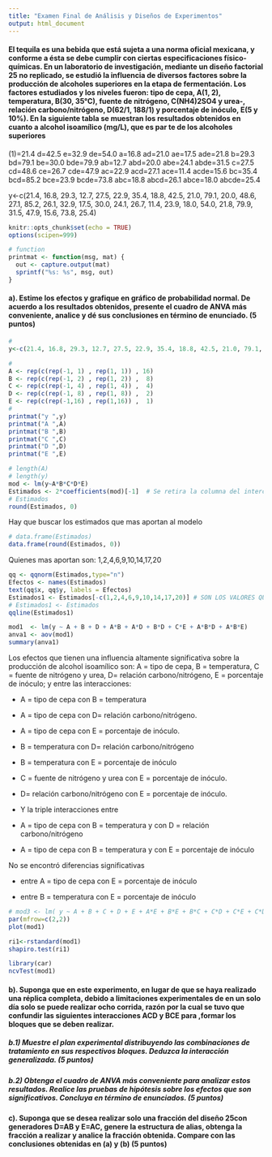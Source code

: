 ```yaml
---
title: "Examen Final de Análisis y Diseños de Experimentos"
output: html_document
---
```


#### El tequila es una bebida que está sujeta a una norma oficial mexicana, y conforme a ésta se debe cumplir con ciertas especificaciones físico-químicas. En un laboratorio de investigación, mediante un diseño factorial 25 no replicado, se estudió la influencia de diversos factores sobre la producción de alcoholes superiores en la etapa de fermentación. Los factores estudiados y los niveles fueron: tipo de cepa, A(1, 2), temperatura, B(30, 35°C), fuente de nitrógeno, C(NH4)2SO4 y urea-, relación carbono/nitrógeno, D(62/1, 188/1) y porcentaje de inóculo, E(5 y 10%). En la siguiente tabla se muestran los resultados obtenidos en cuanto a alcohol isoamílico (mg/L), que es par te de los alcoholes superiores

  (1)=21.4     d=42.5     e=32.9     de=54.0
    a=16.8    ad=21.0    ae=17.5    ade=21.8
    b=29.3    bd=79.1    be=30.0    bde=79.9
   ab=12.7   abd=20.0   abe=24.1   abde=31.5
    c=27.5    cd=48.6    ce=26.7    cde=47.9
   ac=22.9   acd=27.1   ace=11.4   acde=15.6
   bc=35.4   bcd=85.2   bce=23.9   bcde=73.8
  abc=18.8  abcd=26.1  abce=18.0  abcde=25.4

y<-c(21.4, 16.8, 29.3, 12.7, 27.5, 22.9, 35.4, 18.8, 42.5, 21.0, 79.1, 20.0, 48.6, 27.1, 85.2, 26.1, 32.9, 17.5, 30.0, 24.1, 26.7, 11.4, 23.9, 18.0, 54.0, 21.8, 79.9, 31.5, 47.9, 15.6, 73.8, 25.4)

```r
knitr::opts_chunk$set(echo = TRUE)
options(scipen=999)

# function
printmat <- function(msg, mat) {
  out <- capture.output(mat)
  sprintf("%s: %s", msg, out)
}
```

#### a). Estime los efectos y grafique en gráfico de probabilidad normal. De acuerdo a los resultados obtenidos, presente el cuadro de ANVA más conveniente, analice y dé sus conclusiones en término de enunciado. (5 puntos)
```r
#
y<-c(21.4, 16.8, 29.3, 12.7, 27.5, 22.9, 35.4, 18.8, 42.5, 21.0, 79.1, 20.0, 48.6, 27.1, 85.2, 26.1, 32.9, 17.5, 30.0, 24.1, 26.7, 11.4, 23.9, 18.0, 54.0, 21.8, 79.9, 31.5, 47.9, 15.6, 73.8, 25.4)

#
A <- rep(c(rep(-1, 1) , rep(1, 1)) , 16)
B <- rep(c(rep(-1, 2) , rep(1, 2)) ,  8)
C <- rep(c(rep(-1, 4) , rep(1, 4)) ,  4)
D <- rep(c(rep(-1, 8) , rep(1, 8)) ,  2)
E <- rep(c(rep(-1,16) , rep(1,16)) ,  1)
#
printmat("y ",y)
printmat("A ",A)
printmat("B ",B)
printmat("C ",C)
printmat("D ",D)
printmat("E ",E)
```
```r
# length(A)
# length(y)
mod <- lm(y~A*B*C*D*E)
Estimados <- 2*coefficients(mod)[-1]  # Se retira la columna del intercepto
# Estimados
round(Estimados, 0)
```

Hay que buscar los estimados que mas aportan al modelo
```r
# data.frame(Estimados)
data.frame(round(Estimados, 0))
```
Quienes mas aportan son: 1,2,4,6,9,10,14,17,20

```r
qq <- qqnorm(Estimados,type="n")
Efectos <- names(Estimados)
text(qq$x, qq$y, labels = Efectos)
Estimados1 <- Estimados[-c(1,2,4,6,9,10,14,17,20)] # SON LOS VALORES QUE MAS APORTAN AL MODELO
# Estimados1 <- Estimados
qqline(Estimados1)
```
```r
mod1  <- lm(y ~ A + B + D + A*B + A*D + B*D + C*E + A*B*D + A*B*E)
anva1 <- aov(mod1)
summary(anva1)
```


Los efectos que tienen una influencia altamente significativa sobre la producción de alcohol isoamílico  son: A = tipo de cepa, B = temperatura, C = fuente de nitrógeno y urea, D= relación carbono/nitrógeno,  E = porcentaje de inóculo; y entre las interacciones:

- A = tipo de cepa  con B = temperatura

- A = tipo de cepa  con D= relación carbono/nitrógeno.

- A = tipo de cepa con E = porcentaje de inóculo.

- B = temperatura con D= relación carbono/nitrógeno

- B = temperatura con E = porcentaje de inóculo

- C = fuente de nitrógeno y urea con E = porcentaje de inóculo.

- D= relación carbono/nitrógeno con E = porcentaje de inóculo.

- Y la triple interacciones entre

- A = tipo de cepa  con B = temperatura y con D = relación carbono/nitrógeno

- A = tipo de cepa  con B = temperatura y con E = porcentaje de inóculo

No se encontró diferencias significativas 

- entre A = tipo de cepa  con E = porcentaje de inóculo

- entre B = temperatura con E = porcentaje de inóculo

```r
# mod3 <- lm( y ~ A + B + C + D + E + A*E + B*E + B*C + C*D + C*E + C*D + C*E + C*D*E)
par(mfrow=c(2,2))
plot(mod1)
```
```r
ri1<-rstandard(mod1)
shapiro.test(ri1)
```

```r
library(car)
ncvTest(mod1)
```

#### b). Suponga que en este experimento, en lugar de que se haya realizado una réplica completa, debido a limitaciones experimentales de en un solo día solo se puede realizar ocho corrida, razón por la cual se tuvo que confundir las siguientes interacciones ACD y BCE para ,formar los bloques que se deben realizar.

##### b.1) Muestre el plan experimental distribuyendo las combinaciones de tratamiento en sus respectivos bloques.   Deduzca la interacción generalizada. (5 puntos)

##### b.2) Obtenga el cuadro de ANVA más conveniente para analizar estos resultados. Realice las pruebas de hipótesis sobre los efectos que son significativos. Concluya en término de enunciados.  (5 puntos)

#### c). Suponga que se desea realizar solo una fracción del diseño 25con generadores D=AB y E=AC, genere la estructura de alias, obtenga la fracción a realizar y analice la fracción obtenida. Compare con las conclusiones obtenidas en (a) y (b) (5 puntos)


